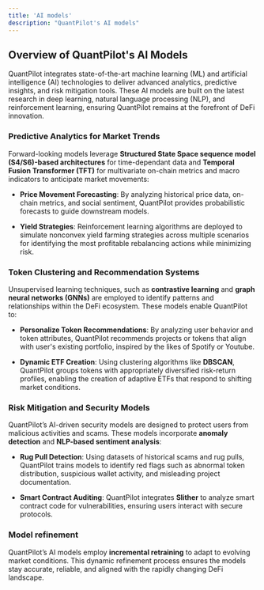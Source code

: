 ```yaml
---
title: 'AI models'
description: "QuantPilot's AI models"
---
```


## Overview of QuantPilot's AI Models

QuantPilot integrates state-of-the-art machine learning (ML) and artificial intelligence (AI) technologies to deliver advanced analytics, predictive insights, and risk mitigation tools. These AI models are built on the latest research in deep learning, natural language processing (NLP), and reinforcement learning, ensuring QuantPilot remains at the forefront of DeFi innovation.

### Predictive Analytics for Market Trends

Forward-looking models leverage **Structured State Space sequence model (S4/S6)-based architectures** for time-dependant data and **Temporal Fusion Transformer (TFT)** for multivariate on-chain metrics and macro indicators to anticipate market movements:

* **Price Movement Forecasting**: By analyzing historical price data, on-chain metrics, and social sentiment, QuantPilot provides probabilistic forecasts to guide downstream models.

* **Yield Strategies**: Reinforcement learning algorithms are deployed to simulate nonconvex yield farming strategies across multiple scenarios for identifying the most profitable rebalancing actions while minimizing risk.

### Token Clustering and Recommendation Systems

Unsupervised learning techniques, such as **contrastive learning** and **graph neural networks (GNNs)** are employed to identify patterns and relationships within the DeFi ecosystem. These models enable QuantPilot to:

* **Personalize Token Recommendations**: By analyzing user behavior and token attributes, QuantPilot recommends projects or tokens that align with user's existing portfolio, inspired by the likes of Spotify or Youtube.

* **Dynamic ETF Creation**: Using clustering algorithms like **DBSCAN**, QuantPilot groups tokens with appropriately diversified risk-return profiles, enabling the creation of adaptive ETFs that respond to shifting market conditions.

### Risk Mitigation and Security Models

QuantPilot’s AI-driven security models are designed to protect users from malicious activities and scams. These models incorporate **anomaly detection** and **NLP-based sentiment analysis**:

* **Rug Pull Detection**: Using datasets of historical scams and rug pulls, QuantPilot trains models to identify red flags such as abnormal token distribution, suspicious wallet activity, and misleading project documentation.

* **Smart Contract Auditing**: QuantPilot integrates **Slither** to analyze smart contract code for vulnerabilities, ensuring users interact with secure protocols.

### Model refinement

QuantPilot’s AI models employ **incremental retraining** to adapt to evolving market conditions. This dynamic refinement process ensures the models stay accurate, reliable, and aligned with the rapidly changing DeFi landscape.